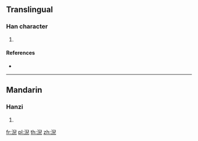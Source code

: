 ==Translingual==

===Han character===
{{Han char|rn=85|rad=水|as=08|sn=11|four=37117|canj=EHXU}}

# {{defn|Han|sort=水08}}

====References====
* {{Han ref|kx=0630.220|dkj=17664|dj=1033.020|hdz=31652.020|uh=6DE3|ud=28131|bh=D646|bd=54854}}

----

==Mandarin==

===Hanzi===
{{cmn-hanzi|pin=[[guān]] ([[guan1]]), [[lǔn]] ([[lun3]]), [[ní]] ([[ni2]])|wg=kuan<sup>1</sup>, lun<sup>3</sup>, ni<sup>2</sup>}}

# {{defn|lang=cmn|sort=水08}}

[[fr:淣]]
[[pl:淣]]
[[th:淣]]
[[zh:淣]]
